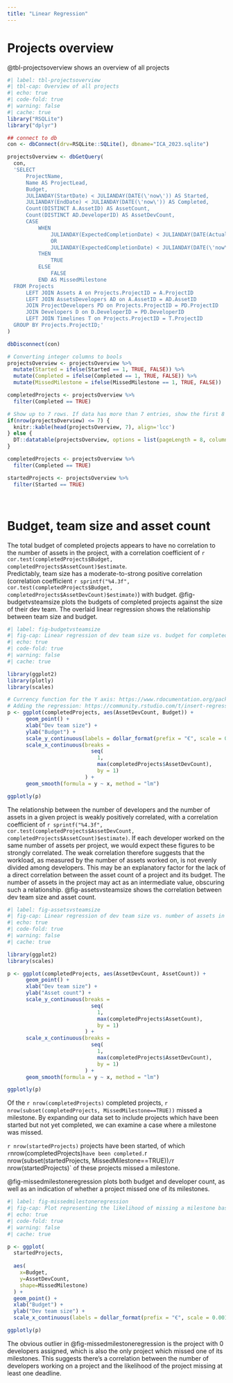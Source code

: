 ```yaml
---
title: "Linear Regression"
---
```


# Projects overview

@tbl-projectsoverview shows an overview of all projects

```r
#| label: tbl-projectsoverview
#| tbl-cap: Overview of all projects
#| echo: true
#| code-fold: true
#| warning: false
#| cache: true
library("RSQLite")
library("dplyr")

## connect to db
con <- dbConnect(drv=RSQLite::SQLite(), dbname="ICA_2023.sqlite")

projectsOverview <- dbGetQuery(
  con,
  'SELECT
      ProjectName,
      Name AS ProjectLead,
      Budget,
      JULIANDAY(StartDate) < JULIANDAY(DATE(\'now\')) AS Started,
      JULIANDAY(EndDate) < JULIANDAY(DATE(\'now\')) AS Completed,
      Count(DISTINCT A.AssetID) AS AssetCount,
      Count(DISTINCT AD.DeveloperID) AS AssetDevCount,
      CASE
          WHEN
              JULIANDAY(ExpectedCompletionDate) < JULIANDAY(DATE(ActualCompletionDate))
              OR
              JULIANDAY(ExpectedCompletionDate) < JULIANDAY(DATE(\'now\')) AND ActualCompletionDate IS NULL
          THEN
              TRUE
          ELSE
              FALSE
          END AS MissedMilestone
  FROM Projects
      LEFT JOIN Assets A on Projects.ProjectID = A.ProjectID
      LEFT JOIN AssetsDevelopers AD on A.AssetID = AD.AssetID
      JOIN ProjectDevelopers PD on Projects.ProjectID = PD.ProjectID
      JOIN Developers D on D.DeveloperID = PD.DeveloperID
      LEFT JOIN Timelines T on Projects.ProjectID = T.ProjectID
  GROUP BY Projects.ProjectID;'
)

dbDisconnect(con)

# Converting integer columns to bools
projectsOverview <- projectsOverview %>%
  mutate(Started = ifelse(Started == 1, TRUE, FALSE)) %>%
  mutate(Completed = ifelse(Completed == 1, TRUE, FALSE)) %>%
  mutate(MissedMilestone = ifelse(MissedMilestone == 1, TRUE, FALSE))

completedProjects <- projectsOverview %>%
  filter(Completed == TRUE)

# Show up to 7 rows. If data has more than 7 entries, show the first 8 with pagination
if(nrow(projectsOverview) <= 7) {
  knitr::kable(head(projectsOverview, 7), align='lcc')
} else {
  DT::datatable(projectsOverview, options = list(pageLength = 8, columnDefs = list(list( className = 'dt-center', targets = 2:3))))
}

completedProjects <- projectsOverview %>%
  filter(Completed == TRUE)

startedProjects <- projectsOverview %>%
  filter(Started == TRUE)
```

<br>

# Budget, team size and asset count

The total budget of completed projects appears to have no correlation to the number of assets in the project, with a correlation coefficient of `r cor.test(completedProjects$Budget, completedProjects$AssetCount)$estimate`. <br> Predictably, team size has a moderate-to-strong positive correlation (correlation coefficient `r sprintf("%4.3f", cor.test(completedProjects$Budget, completedProjects$AssetDevCount)$estimate)`) with budget. @fig-budgetvsteamsize plots the budgets of completed projects against the size of their dev team. The overlaid linear regression shows the relationship between team size and budget.

```r
#| label: fig-budgetvsteamsize
#| fig-cap: Linear regression of dev team size vs. budget for completed projects
#| echo: true
#| code-fold: true
#| warning: false
#| cache: true

library(ggplot2)
library(plotly)
library(scales)

# Currency function for the Y axis: https://www.rdocumentation.org/packages/scales/versions/0.3.0/topics/dollar_format
# Adding the regression: https://community.rstudio.com/t/insert-regression-model-into-ggplot2/2439
p <- ggplot(completedProjects, aes(AssetDevCount, Budget)) + 
      geom_point() +
      xlab("Dev team size") +
      ylab("Budget") +
      scale_y_continuous(labels = dollar_format(prefix = "€", scale = 0.001, suffix = "k")) + 
      scale_x_continuous(breaks = 
                           seq(
                             1,
                             max(completedProjects$AssetDevCount),
                             by = 1)
                         ) + 
      geom_smooth(formula = y ~ x, method = "lm")

ggplotly(p)
```

The relationship between the number of developers and the number of assets in a given project is weakly positively correlated, with a correlation coefficient of `r sprintf("%4.3f", cor.test(completedProjects$AssetDevCount, completedProjects$AssetCount)$estimate)`. If each developer worked on the same number of assets per project, we would expect these figures to be strongly correlated. The weak correlation therefore suggests that the workload, as measured by the number of assets worked on, is not evenly divided among developers. This may be an explanatory factor for the lack of a direct correlation between the asset count of a project and its budget. The number of assets in the project may act as an intermediate value, obscuring such a relationship. @fig-assetsvsteamsize shows the correlation between dev team size and asset count.

```r
#| label: fig-assetsvsteamsize
#| fig-cap: Linear regression of dev team size vs. number of assets in a project
#| echo: true
#| code-fold: true
#| warning: false
#| cache: true

library(ggplot2)
library(scales)

p <- ggplot(completedProjects, aes(AssetDevCount, AssetCount)) + 
      geom_point() +
      xlab("Dev team size") +
      ylab("Asset count") +
      scale_y_continuous(breaks =
                           seq(
                             1,
                             max(completedProjects$AssetCount),
                             by = 1)
                         ) + 
      scale_x_continuous(breaks = 
                           seq(
                             1,
                             max(completedProjects$AssetDevCount),
                             by = 1)
                         ) + 
      geom_smooth(formula = y ~ x, method = "lm")

ggplotly(p)
```

Of the `r nrow(completedProjects)` completed projects, `r nrow(subset(completedProjects, MissedMilestone==TRUE))` missed a milestone. By expanding our data set to include projects which have been started but not yet completed, we can examine a case where a milestone was missed.

`r nrow(startedProjects)` projects have been started, of which `r `nrow(completedProjects)` have been completed. `r nrow(subset(startedProjects, MissedMilestone==TRUE))`/`r nrow(startedProjects)` of these projects missed a milestone.

@fig-missedmilestoneregression plots both budget and developer count, as well as an indication of whether a project missed one of its milestones.

```r
#| label: fig-missedmilestoneregression
#| fig-cap: Plot representing the likelihood of missing a milestone based on team size and budget
#| echo: true
#| code-fold: true
#| warning: false
#| cache: true

p <- ggplot(
  startedProjects,
  
  aes(
    x=Budget,
    y=AssetDevCount,
    shape=MissedMilestone)
  ) +
  geom_point() +
  xlab("Budget") +
  ylab("Dev team size") +
  scale_x_continuous(labels = dollar_format(prefix = "€", scale = 0.001, suffix = "k"))

ggplotly(p)
```

The obvious outlier in @fig-missedmilestoneregression is the project with 0 developers assigned, which is also the only project which missed one of its milestones. This suggests there's a correlation between the number of developers working on a project and the likelihood of the project missing at least one deadline.
